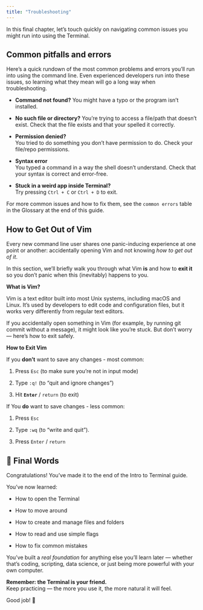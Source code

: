 ```yaml
---
title: "Troubleshooting"
---
```


In this final chapter, let's touch quickly on navigating common issues you might run into using the Terminal. 

## Common pitfalls and errors

Here's a quick rundown of the most common problems and errors you'll run into using the command line. Even experienced developers run into these issues, so learning what they mean will go a long way when troubleshooting.

-   **Command not found?**
    You might have a typo or the program isn’t installed.
    
-   **No such file or directory?**
    You're trying to access a file/path that doesn't exist. Check that the file exists and that your spelled it correctly. 

-   **Permission denied?**\
    You tried to do something you don't have permission to do. Check your file/repo permissions. 
    
-   **Syntax error**               
    You typed a command in a way the shell doesn't understand. Check that your syntax is correct and error-free.

-   **Stuck in a weird app inside Terminal?**\
    Try pressing `Ctrl + C` or `Ctrl + D` to exit.

For more common issues and how to fix them, see the `common errors` table in the Glossary at the end of this guide.

## How to Get Out of Vim

Every new command line user shares one panic-inducing experience at one point or another: accidentally opening Vim and not knowing *how to get out of it*. 

In this section, we'll briefly walk you through what Vim **is** and how to **exit it** so you don't panic when this (inevitably) happens to you.

**What is Vim?**


Vim is a text editor built into most Unix systems, including macOS and Linux. It's used by developers to edit code and configuration files, but it works very differently from regular text editors.

If you accidentally open something in Vim (for example, by running git commit without a message), it might look like you're stuck. But don’t worry — here’s how to exit safely.

**How to Exit Vim**

If you **don’t** want to save any changes - most common:

1.  Press `Esc` (to make sure you're not in input mode)

2.  Type `:q!` (to "quit and ignore changes")

3.  Hit **`Enter`** / `return` (to exit)

If You **do** want to save changes - less common:

1.  Press `Esc`

2.  Type `:wq` (to "write and quit").

3.  Press `Enter` / `return`

## 🎉 Final Words

Congratulations! You've made it to the end of the Intro to Terminal guide. 

You’ve now learned:

-   How to open the Terminal

-   How to move around

-   How to create and manage files and folders

-   How to read and use simple flags

-   How to fix common mistakes

You’ve built a *real foundation* for anything else you’ll learn later — whether that’s coding, scripting, data science, or just being more powerful with your own computer.

**Remember: the Terminal is your friend.**\
Keep practicing — the more you use it, the more natural it will feel.

Good job! 🚀
